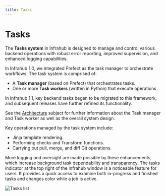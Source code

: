 ```yaml
---
title: Tasks
---
```


# Tasks

The **Tasks system** in Infrahub is designed to manage and control various backend operations with robust error reporting, improved supervision, and enhanced logging capabilities.

In Infrahub 1.0, we integrated Prefect as the task manager to orchestrate workflows. The task system is comprised of:

* A **Task manager** (based on Prefect) that orchestrates tasks.
* One or more **Task workers** (written in Python) that execute operations

In Infrahub 1.1, key backend tasks began to be migrated to this framework, and subsequent releases have further refined its functionality.

See the [Architecture](../topics/architecture.mdx) subject for further information about the Task manager and Task worker as well as the overall system design.

Key operations managed by the task system include:

* Jinja template rendering.
* Performing checks and Transform functions.
* Carrying out pull, merge, and diff Git operations.

More logging and oversight are made possible by these enhancements, which increase background task dependability and transparency.
The tasks indicator at the top right of the Infrahub window is a noticeable feature for users. It provides a quick access to examine both in-progress and finished tasks and changes color while a job is active.

![Tasks list](../media/tasks_list.png)
